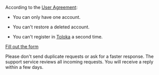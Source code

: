<Cut title="Repeated registration in Toloka">

According to the [User Agreement](https://toloka.ai/tolokers/legal/user-agreement/):

- You can only have one account.

- You can't restore a deleted account.

- You can't register in [Toloka](https://toloka.ai/tolokers/en/) a second time.

</Cut>

<Cut title="Other questions">

[Fill out the form](../support?form-source=troubleshooting#contact)

<Note mode="note" title="Note">

Please don't send duplicate requests or ask for a faster response. The support service reviews all incoming requests. You will receive a reply within a few days.

</Note>

</Cut>
